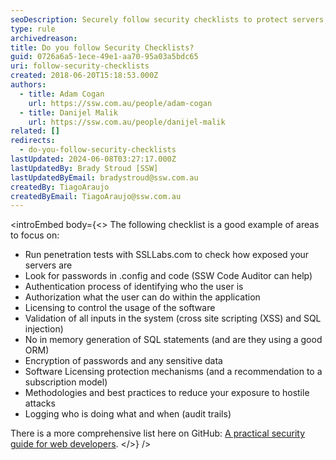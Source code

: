 ```yaml
---
seoDescription: Securely follow security checklists to protect servers, applications, and data from hostile attacks.
type: rule
archivedreason:
title: Do you follow Security Checklists?
guid: 0726a6a5-1ece-49e1-aa70-95a03a5bdc65
uri: follow-security-checklists
created: 2018-06-20T15:18:53.000Z
authors:
  - title: Adam Cogan
    url: https://ssw.com.au/people/adam-cogan
  - title: Danijel Malik
    url: https://ssw.com.au/people/danijel-malik
related: []
redirects:
  - do-you-follow-security-checklists
lastUpdated: 2024-06-08T03:27:17.000Z
lastUpdatedBy: Brady Stroud [SSW]
lastUpdatedByEmail: bradystroud@ssw.com.au
createdBy: TiagoAraujo
createdByEmail: TiagoAraujo@ssw.com.au
---
```


<introEmbed
  body={<>
The following checklist is a good example of areas to focus on:

- Run penetration tests with SSLLabs.com to check how exposed your servers are
- Look for passwords in .config and code (SSW Code Auditor can help)
- Authentication process of identifying who the user is
- Authorization what the user can do within the application
- Licensing to control the usage of the software
- Validation of all inputs in the system (cross site scripting (XSS) and SQL injection)
- No in memory generation of SQL statements (and are they using a good ORM)
- Encryption of passwords and any sensitive data
- Software Licensing protection mechanisms (and a recommendation to a subscription model)
- Methodologies and best practices to reduce your exposure to hostile attacks
- Logging who is doing what and when (audit trails)

There is a more comprehensive list here on GitHub: [A practical security guide for web developers](http://bit.ly/SecurityGuide-Checklist).
  </>}
/>

